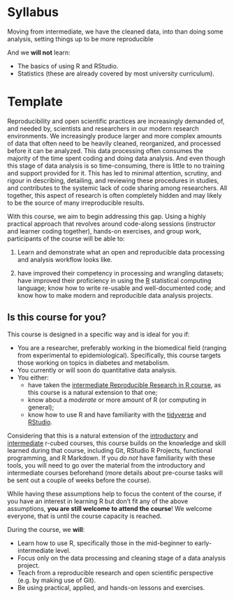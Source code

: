 # Syllabus

Moving from intermediate, we have the cleaned data, into than doing some
analysis, setting things up to be more reproducible

And we **will not** learn:

-   The basics of using R and RStudio.
-   Statistics (these are already covered by most university
    curriculum).

# Template

Reproducibility and open scientific practices are increasingly demanded
of, and needed by, scientists and researchers in our modern research
environments. We increasingly produce larger and more complex amounts of
data that often need to be heavily cleaned, reorganized, and processed
before it can be analyzed. This data processing often consumes the
majority of the time spent coding and doing data analysis. And even
though this stage of data analysis is so time-consuming, there is little
to no training and support provided for it. This has led to minimal
attention, scrutiny, and rigour in describing, detailing, and reviewing
these procedures in studies, and contributes to the systemic lack of
code sharing among researchers. All together, this aspect of research is
often completely hidden and may likely to be the source of many
irreproducible results.

With this course, we aim to begin addressing this gap. Using a highly
practical approach that revolves around code-along sessions (instructor
and learner coding together), hands-on exercises, and group work,
participants of the course will be able to:

1.  Learn and demonstrate what an open and reproducible data processing
    and analysis workflow looks like.

2.  have improved their competency in processing and wrangling datasets;
    have improved their proficiency in using the
    [R](https://www.r-project.org/) statistical computing language; know
    how to write re-usable and well-documented code; and know how to
    make modern and reproducible data analysis projects.

## Is this course for you?

This course is designed in a specific way and is ideal for you if:

-   You are a researcher, preferably working in the biomedical field
    (ranging from experimental to epidemiological). Specifically, this
    course targets those working on topics in diabetes and metabolism.
-   You currently or will soon do quantitative data analysis.
-   You either:
    -   have taken the [intermediate Reproducible Research in R
        course](https://r-cubed-intermediate.rostools.org/), as this
        course is a natural extension to that one;
    -   know about a *moderate* or more amount of R (or computing in
        general);
    -   know how to use R and have familiarity with the
        [tidyverse](https://www.tidyverse.org/) and
        [RStudio](https://rstudio.com/).

Considering that this is a natural extension of the
[introductory](https://r-cubed.rostools.org/) and
[intermediate](https://r-cubed.rostools.org/) r-cubed courses, this
course builds on the knowledge and skill learned during that course,
including Git, RStudio R Projects, functional programming, and R
Markdown. If you *do not* have familiarity with these tools, you will
need to go over the material from the introductory and intermediate
courses beforehand (more details about pre-course tasks will be sent out
a couple of weeks before the course).

While having these assumptions help to focus the content of the course,
if you have an interest in learning R but don't fit any of the above
assumptions, **you are still welcome to attend the course**! We welcome
everyone, that is until the course capacity is reached.

During the course, we **will**:

-   Learn how to use R, specifically those in the mid-beginner to
    early-intermediate level.
-   Focus only on the data processing and cleaning stage of a data
    analysis project.
-   Teach from a reproducible research and open scientific perspective
    (e.g. by making use of Git).
-   Be using practical, applied, and hands-on lessons and exercises.
